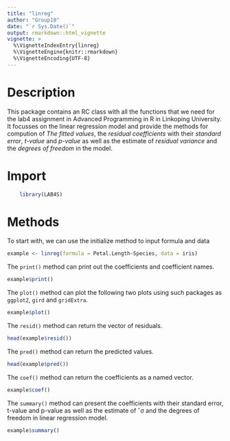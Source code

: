```yaml
---
title: "linreg"
author: "Group10"
date: "`r Sys.Date()`"
output: rmarkdown::html_vignette
vignette: >
  %\VignetteIndexEntry{linreg}
  %\VignetteEngine{knitr::rmarkdown}
  %\VignetteEncoding{UTF-8}
---
```

# Description

This package contains an RC class with all the functions that we need for the lab4 assignment in Advanced Programming in R in Linkoping University. It focusses on the linear regression model and provide the methods for compution of *The fitted values*, the *residual coefficients* with their *standard error*, *t-value* and *p-value* as well as the estimate of *residual variance* and the *degrees of freedom* in the model. 

# Import

```r
    library(LAB4S)
```

# Methods

To start with, we can use the initialize method to input formula and data

```r
example <- linreg(formula = Petal.Length~Species, data = iris)
```

The `print()` method can print out the coefficients and coefficient names.

```r
example$print()
```

The `plot()` method can plot the following two plots using such packages as `ggplot2`, `gird` and `gridExtra`.

```r
example$plot()
```

The `resid()` method can return the vector of residuals.

```r
head(example$resid())
```

The `pred()` method can return the predicted values.

```r
head(example$pred())
```

The `coef()` method can return the coefficients as a named vector.

```r
example$coef()
```

The `summary()` method can present the coefficients with their standard error, t-value and p-value as well as the estimate of ˆσ and the degrees of freedom in linear regression model.

```r
example$summary()
```



